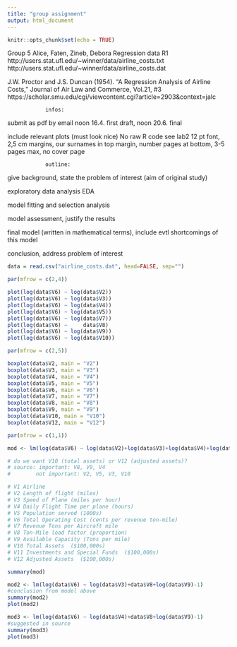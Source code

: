 ---
title: "group assignment"
output: html_document
---

```{r setup, include=FALSE}
knitr::opts_chunk$set(echo = TRUE)
```

Group 5
Alice, Faten, Zineb, Debora
Regression data R1
http://users.stat.ufl.edu/~winner/data/airline_costs.txt
http://users.stat.ufl.edu/~winner/data/airline_costs.dat

J.W. Proctor and J.S. Duncan (1954). "A Regression Analysis
of Airline Costs," Journal of Air Law and Commerce, Vol.21, #3
https://scholar.smu.edu/cgi/viewcontent.cgi?article=2903&context=jalc


                infos:

submit as pdf by email noon 16.4. first draft, noon 20.6. final

include relevant plots (must look nice)
No raw R code
see lab2
12 pt font, 2,5 cm margins, our surnames in top margin, number pages at bottom, 3-5 pages max, no cover page
 


                outline: 

give background, state the problem of interest (aim of original study)

exploratory data analysis EDA

model fitting and selection analysis

model assessment, justify the results

final model (written in mathematical terms), include evtl shortcomings of this model 

conclusion, address problem of interest

```{r plot}

data = read.csv("airline_costs.dat", head=FALSE, sep="")

par(mfrow = c(2,4))

plot(log(data$V6) ~ log(data$V2))
plot(log(data$V6) ~ log(data$V3))
plot(log(data$V6) ~ log(data$V4))
plot(log(data$V6) ~ log(data$V5))
plot(log(data$V6) ~ log(data$V7))
plot(log(data$V6) ~     data$V8)
plot(log(data$V6) ~ log(data$V9))
plot(log(data$V6) ~ log(data$V10))

```


```{r boxplots}

par(mfrow = c(2,5))

boxplot(data$V2, main = "V2")
boxplot(data$V3, main = "V3")
boxplot(data$V4, main = "V4")
boxplot(data$V5, main = "V5")
boxplot(data$V6, main = "V6")
boxplot(data$V7, main = "V7")
boxplot(data$V8, main = "V8")
boxplot(data$V9, main = "V9")
boxplot(data$V10, main = "V10")
boxplot(data$V12, main = "V12")

par(mfrow = c(1,1))

```

```{r log model}

mod <- lm(log(data$V6) ~ log(data$V2)+log(data$V3)+log(data$V4)+log(data$V5)+data$V8+log(data$V9)+log(data$V10)-1)

# do we want V10 (total assets) or V12 (adjusted assets)?
# source: important: V8, V9, V4
#        not important: V2, V5, V3, V10

# V1 Airline
# V2 Length of flight (miles)         
# V3 Speed of Plane (miles per hour)  
# V4 Daily Flight Time per plane (hours)
# V5 Population served (1000s)        
# V6 Total Operating Cost (cents per revenue ton-mile)
# V7 Revenue Tons per Aircraft mile
# V8 Ton-Mile load factor (proportion)  
# V9 Available Capacity (Tons per mile)  
# V10 Total Assets  ($100,000s)         
# V11 Investments and Special Funds  ($100,000s)
# V12 Adjusted Assets  ($100,000s)

summary(mod)

```


```{r smaller models}
mod2 <- lm(log(data$V6) ~ log(data$V3)+data$V8+log(data$V9)-1)
#conclusion from model above
summary(mod2)
plot(mod2)

mod3 <- lm(log(data$V6) ~ log(data$V4)+data$V8+log(data$V9)-1)
#suggested in source
summary(mod3)
plot(mod3)
```


